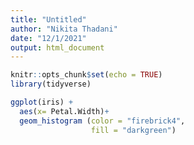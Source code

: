 ```yaml
---
title: "Untitled"
author: "Nikita Thadani"
date: "12/1/2021"
output: html_document
---
```


```r
knitr::opts_chunk$set(echo = TRUE)
library(tidyverse)
```

```r
ggplot(iris) +
  aes(x= Petal.Width)+
  geom_histogram (color = "firebrick4", 
                  fill = "darkgreen")
```



